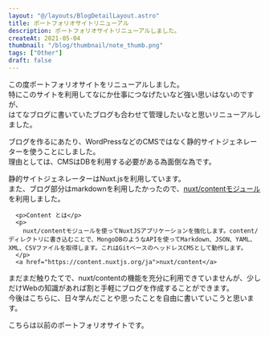 ```yaml
---
layout: "@/layouts/BlogDetailLayout.astro"
title: ポートフォリオサイトリニューアル
description: ポートフォリオサイトリニューアルしました。
createAt: 2021-05-04
thumbnail: "/blog/thumbnail/note_thumb.png"
tags: ["Other"]
draft: false
---
```



この度ポートフォリオサイトをリニューアルしました。  
特にこのサイトを利用してなにか仕事につなげたいなど強い思いはないのですが、  
はてなブログに書いていたブログも合わせて管理したいなと思いリニューアルしました。

ブログを作るにあたり、WordPressなどのCMSではなく静的サイトジェネレーターを使うことにしました。  
理由としては、CMSはDBを利用する必要がある為面倒な為です。

静的サイトジェネレーターはNuxt.jsを利用しています。  
また、ブログ部分はmarkdownを利用したかったので、[nuxt/contentモジュール](https://content.nuxtjs.org/ja)を利用しました。

```
  <p>Content とは</p>
  <p>
    nuxt/contentモジュールを使ってNuxtJSアプリケーションを強化します。content/ディレクトリに書き込むことで、MongoDBのようなAPIを使ってMarkdown、JSON、YAML、XML、CSVファイルを取得します。これはGitベースのヘッドレスCMSとして動作します。
  </p>
  <a href="https://content.nuxtjs.org/ja">nuxt/content</a>
```

まだまだ触りたてで、nuxt/contentの機能を充分に利用できていませんが、少しだけWebの知識があれば割と手軽にブログを作成することができます。  
今後はこちらに、日々学んだことや思ったことを自由に書いていこうと思います。

<CommonImg
  src="/blog/20210504/20210504_01.gif"
  alt="コンテンツに応じた塗りつぶし"
  client:only="react"
/>
こちらは以前のポートフォリオサイトです。

